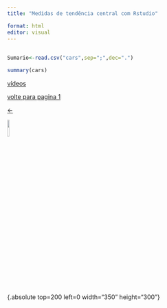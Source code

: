 ```yaml
---
title: "Medidas de tendência central com Rstudio"

format: html
editor: visual
---
```


## 

```r
Sumario<-read.csv("cars",sep=";",dec=".")

summary(cars)


```

[vídeos](pagina3.html)

[volte para pagina 1](index.html)

[\<-](index.html)

[![](seta.png){.absolute width="10%"}](index.html)

{.absolute top=200 left=0 width="350" height="300"}
